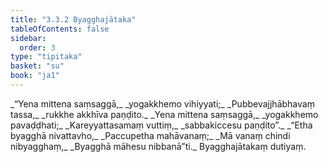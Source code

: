 ```yaml
---
title: "3.3.2 Byagghajātaka"
tableOfContents: false
sidebar:
  order: 3
type: "tipitaka"
basket: "su"
book: "ja1"
---
```



<DynamicBreadcrumb />

<Division number="64" book="ja1">

<Paragraph number="758" type="verses" book="ja1">
_“Yena mittena saṃsaggā,_  
_yogakkhemo vihiyyati;_  
_Pubbevajjhābhavaṃ tassa,_  
_rukkhe akkhīva paṇḍito._  

</Paragraph>

</Division>
<Division number="65" book="ja1">

<Paragraph number="759" type="verses" book="ja1">
_Yena mittena saṃsaggā,_  
_yogakkhemo pavaḍḍhati;_  
_Kareyyattasamaṃ vuttiṃ,_  
_sabbakiccesu paṇḍito”._  

</Paragraph>

</Division>
<Division number="66" book="ja1">

<Paragraph number="760" type="verses" book="ja1">
_“Etha byagghā nivattavho,_  
_Paccupetha mahāvanaṃ;_  
_Mā vanaṃ chindi nibyagghaṃ,_  
_Byagghā māhesu nibbanā”ti._  


</Paragraph>
</Division>

<Paragraph number="761" type="center" book="ja1">
Byagghajātakaṃ dutiyaṃ.
</Paragraph>